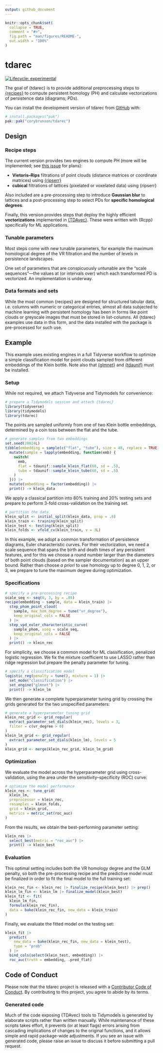 ```yaml
---
output: github_document
---
```


<!-- README.md is generated from README.Rmd. Please edit that file -->

```r
knitr::opts_chunk$set(
  collapse = TRUE,
  comment = "#>",
  fig.path = "man/figures/README-",
  out.width = "100%"
)
```

# tdarec

<!-- badges: start -->
[![Lifecycle: experimental](https://img.shields.io/badge/lifecycle-experimental-orange.svg)](https://lifecycle.r-lib.org/articles/stages.html#experimental)
<!-- badges: end -->

The goal of {tdarec} is to provide additional preprocessing steps to [{recipes}](https://github.com/tidymodels/recipes) to compute persistent homology (PH) and calculate vectorizations of persistence data (diagrams; PDs).

You can install the development version of tdarec from [GitHub](https://github.com/) with:

``` r
# install.packages("pak")
pak::pak("corybrunson/tdarec")
```

## Design

### Recipe steps

The current version provides two engines to compute PH (more will be implemented; see [this issue](https://github.com/corybrunson/tdarec/issues/2) for plans):

* **Vietoris--Rips** filtrations of point clouds (distance matrices or coordinate matrices) using [{ripserr}](https://github.com/tdaverse/ripserr)
* **cubical** filtrations of lattices (pixelated or voxelated data) using {ripserr}

Also included are a pre-processing step to introduce **Gaussian blur** to lattices and a post-processing step to select PDs for **specific homological degrees**.

Finally, this version provides steps that deploy the highly efficient **vectorizations** implemented in [{TDAvec}](https://github.com/uislambekov/TDAvec).
These were written with {Rcpp} specifically for ML applications.

### Tunable parameters

Most steps come with new tunable parameters, for example the maximum homological degree of the VR filtration and the number of levels in persistence landscapes.

One set of parameters that are conspicuously untunable are the "scale sequences"---the values at (or intervals over) which each transformed PD is vectorized.
An implementation is underway.

### Data formats and sets

While the most common {recipes} are designed for structured tabular data, i.e. columns with numeric or categorical entries, almost all data subjected to machine learning with persistent homology has been in forms like point clouds or greyscale images that must be stored in list-columns.
All {tdarec} examples use data in this form, and the data installed with the package is pre-processed for such use.

## Example

This example uses existing engines in a full Tidyverse workflow to optimize a simple classification model for point clouds sampled from different embeddings of the Klein bottle.
Note also that [{glmnet}](https://cran.r-project.org/package=glmnet) and [{tdaunif}](https://cran.r-project.org/package=tdaunif) must be installed.

### Setup

While not required, we attach Tidyverse and Tidymodels for convenience:

```r
# prepare a Tidymodels session and attach {tdarec}
library(tidyverse)
library(tidymodels)
library(tdarec)
```

The points are sampled uniformly from one of two Klein bottle embeddings, determined by a coin toss between the flat and the tube.

```r
# generate samples from two embeddings
set.seed(20024L)
tibble(embedding = sample(c("flat", "tube"), size = 48, replace = TRUE)) |> 
  mutate(sample = lapply(embedding, function(emb) {
    switch(
      emb,
      flat = tdaunif::sample_klein_flat(60, sd = .5),
      tube = tdaunif::sample_klein_tube(60, sd = .5)
    )
  })) |> 
  mutate(embedding = factor(embedding)) |>
  print() -> klein_data
```

We apply a classical partition into 80% training and 20% testing sets and prepare to perform 3-fold cross-validation on the training set.

```r
# partition the data
klein_split <- initial_split(klein_data, prop = .8)
klein_train <- training(klein_split)
klein_test <- testing(klein_split)
klein_folds <- vfold_cv(klein_train, v = 3L)
```

In this example, we adopt a common transformation of persistence diagrams, Euler characteristic curves.
For their vectorization, we need a scale sequence that spans the birth and death times of any persistent features, and for this we choose a round number larger than the diameters of both point clouds (based on the sampler documentation) as an upper bound.
Rather than choose _a priori_ to use homology up to degree 0, 1, 2, or 3, we prepare to tune the maximum degree during optimization.

### Specifications

```r
# specify a pre-processing recipe
scale_seq <- seq(0, 3, by = .05)
recipe(embedding ~ sample, data = klein_train) |> 
  step_phom_point_cloud(
    sample, max_hom_degree = tune("vr_degree"),
    keep_original_cols = FALSE
  ) |> 
  step_vpd_euler_characteristic_curve(
    sample_phom, xseq = scale_seq,
    keep_original_cols = FALSE
  ) |> 
  print() -> klein_rec
```

For simplicity, we choose a common model for ML classification, penalized logistic regression.
We fix the mixture coefficient to use LASSO rather than ridge regression but prepare the penalty parameter for tuning. 

```r
# specify a classification model
logistic_reg(penalty = tune(), mixture = 1) |> 
  set_mode("classification") |> 
  set_engine("glmnet") |> 
  print() -> klein_lm
```

We then generate a complete hyperparameter tuning grid by crossing the grids generated for the two unspecified parameters:

```r
# generate a hyperparameter tuning grid
klein_rec_grid <- grid_regular(
  extract_parameter_set_dials(klein_rec), levels = 3,
  filter = c(vr_degree > 0)
)
klein_lm_grid <- grid_regular(
  extract_parameter_set_dials(klein_lm), levels = 5
)
klein_grid <- merge(klein_rec_grid, klein_lm_grid)
```

### Optimization

We evaluate the model across the hyperparameter grid using cross-validation, using the area under the sensitivity--specificity (ROC) curve:

```r
# optimize the model performance
klein_res <- tune_grid(
  klein_lm,
  preprocessor = klein_rec,
  resamples = klein_folds,
  grid = klein_grid,
  metrics = metric_set(roc_auc)
)
```

From the results, we obtain the best-performing parameter setting:

```r
klein_res |> 
  select_best(metric = "roc_auc") |> 
  print() -> klein_best
```

### Evaluation

This optimal setting includes both the VR homology degree and the GLM penalty, so both the pre-processing recipe and the predictive model must be finalized in order to fit the final model to the full training set:

```r
klein_rec_fin <- klein_rec |> finalize_recipe(klein_best) |> prep()
klein_lm_fin <- klein_lm |> finalize_model(klein_best)
klein_fit <- fit(
  klein_lm_fin,
  formula(klein_rec_fin),
  data = bake(klein_rec_fin, new_data = klein_train)
)
```

Finally, we evaluate the fitted model on the testing set:

```r
klein_fit |> 
  predict(
    new_data = bake(klein_rec_fin, new_data = klein_test),
    type = "prob"
  ) |> 
  bind_cols(select(klein_test, embedding)) |> 
  roc_auc(truth = embedding, .pred_flat)
```

## Code of Conduct

Please note that the tdarec project is released with a [Contributor Code of Conduct](https://contributor-covenant.org/version/2/1/CODE_OF_CONDUCT.html). By contributing to this project, you agree to abide by its terms.

### Generated code

Much of the code exposing {TDAvec} tools to Tidymodels is generated by elaborate scripts rather than written manually.
While maintenance of these scripts takes effort, it prevents (or at least flags) errors arising from cascading implications of changes to the original functions, and it allows simple and rapid package-wide adjustments. If you see an issue with generated code, please raise an issue to discuss it before submitting a pull request.
